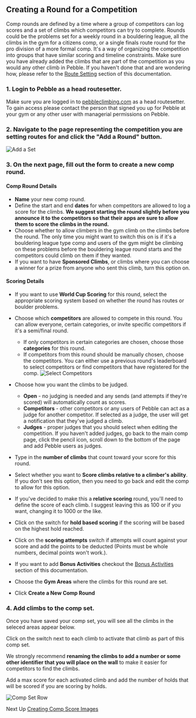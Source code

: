 ## Creating a Round for a Competition

Comp rounds are defined by a time where a group of competitors can log scores and a set of climbs which competitors can try to complete. Rounds could be the problems set for a weekly round in a bouldering league, all the climbs in the gym for a citizens comp, or a single finals route round for the pro division of a more formal comp. It's a way of organizing the competition into groups that have similar scoring and timeline constraints.
Make sure you have already added the climbs that are part of the competition as you would any other climb in Pebble. If you haven't done that and are wondering how, please refer to the [Route Setting](/route-setting) section of this documentation.

### 1. Login to Pebble as a head routesetter.

Make sure you are logged in to [pebbleclimbing.com](https://pebbleclimbing.com) as a head routesetter. To gain access please contact the person that signed you up for Pebble at your gym or any other user with managerial permissions on Pebble.

### 2. Navigate to the page representing the competition you are setting routes for and click the "Add a Round" button.

![Add a Set](../images/add-a-set.png)

### 3. On the next page, fill out the form to create a new comp round.

#### Comp Round Details

- **Name** your new comp round.
- Define the start and end **dates** for when competitors are allowed to log a score for the climbs. **We suggest starting the round slightly before you announce it to the competitors so that their apps are sure to allow them to score the climbs in the round.**
- Choose whether to allow climbers in the gym climb on the climbs before the round. The only time you might want to switch this on is if it's a bouldering league type comp and users of the gym might be climbing on these problems before the bouldering league round starts and the competitors could climb on them if they wanted.
- If you want to have **Sponsored Climbs**, or climbs where you can choose a winner for a prize from anyone who sent this climb, turn this option on.

#### Scoring Details

- If you want to use **World Cup Scoring** for this round, select the appropriate scoring system based on whether the round has routes or boulder problems.
- Choose which **competitors** are allowed to compete in this round. You can allow everyone, certain categories, or invite specific competitors if it's a semi/final round.
  - If only competitors in certain categories are chosen, choose those **categories** for this round.
  - If competitors from this round should be manually chosen, choose the competitors. You can either use a previous round's leaderboard to select competitors or find competitors that have registered for the comp.
    ![Select Competitors](../images/select-competitors.png)
- Choose how you want the climbs to be judged.

  - **Open** - no judging is needed and any sends (and attempts if they're scored) will automatically count as scores.
  - **Competitors** - other competitors or any users of Pebble can act as a judge for another competitor. If selected as a judge, the user will get a notification that they've judged a climb.
  - **Judges** - proper judges that you should select when editing the competition. If you haven't added judges, go back to the main comp page, click the pencil icon, scroll down to the bottom of the page and add Pebble users as judges.

- Type in the **number of climbs** that count toward your score for this round.
- Select whether you want to **Score climbs relative to a climber's ability**. If you don't see this option, then you need to go back and edit the comp to allow for this option.
- If you've decided to make this a **relative scoring** round, you'll need to define the score of each climb. I suggest leaving this as 100 or if you want, changing it to 1000 or the like.
- Click on the switch for **hold based scoring** if the scoring will be based on the highest hold reached.
- Click on the **scoring attempts** switch if attempts will count against your score and add the points to be deducted (Points must be whole numbers, decimal points won't work.).
- If you want to add **Bonus Activities** checkout the [Bonus Activities](/competitions/bonus-activities) section of this documentation.
- Choose the **Gym Areas** where the climbs for this round are set.
- Click **Create a New Comp Round**

### 4. Add climbs to the comp set.

Once you have saved your comp set, you will see all the climbs in the seleced areas appear below.

Click on the switch next to each climb to activate that climb as part of this comp set.

We strongly recommend **renaming the climbs to add a number or some other identifier that you will place on the wall** to make it easier for competitors to find the climbs.

Add a max score for each activated climb and add the number of holds that will be scored if you are scoring by holds.

![Comp Set Row](../images/comp-set-row.png)

Next Up [Creating Comp Score Images](./create-comp-score-images)
